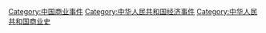 [[Category:中国商业事件|Category:中国商业事件]]
[[Category:中华人民共和国经济事件|Category:中华人民共和国经济事件]]
[[Category:中华人民共和国商业史|Category:中华人民共和国商业史]]